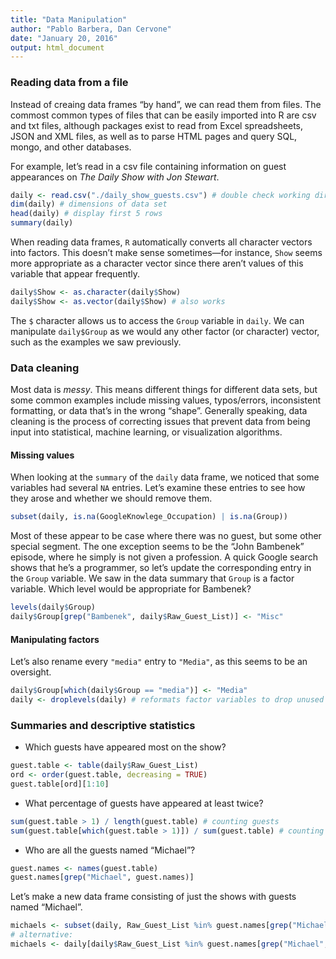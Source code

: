 ```yaml
---
title: "Data Manipulation"
author: "Pablo Barbera, Dan Cervone"
date: "January 20, 2016"
output: html_document
---
```


### Reading data from a file

Instead of creaing data frames "by hand", we can read them from files. The commost common types of files that can be easily imported into R are csv and txt files, although packages exist to read from Excel spreadsheets, JSON and XML files, as well as to parse HTML pages and query SQL, mongo, and other databases.

For example, let's read in a csv file containing information on guest appearances on *The Daily Show with Jon Stewart*.

```r
daily <- read.csv("./daily_show_guests.csv") # double check working directory
dim(daily) # dimensions of data set
head(daily) # display first 5 rows
summary(daily)
```

When reading data frames, `R` automatically converts all character vectors into factors. This doesn't make sense sometimes---for instance, `Show` seems more appropriate as a character vector since there aren't values of this variable that appear frequently.

```r
daily$Show <- as.character(daily$Show)
daily$Show <- as.vector(daily$Show) # also works
```

The `$` character allows us to access the `Group` variable in `daily`. We can manipulate `daily$Group` as we would any other factor (or character) vector, such as the examples we saw previously.

### Data cleaning

Most data is *messy*. This means different things for different data sets, but some common examples include missing values, typos/errors, inconsistent formatting, or data that's in the wrong "shape". Generally speaking, data cleaning is the process of correcting issues that prevent data from being input into statistical, machine learning, or visualization algorithms.

#### Missing values

When looking at the `summary` of the `daily` data frame, we noticed that some variables had several `NA` entries. Let's examine these entries to see how they arose and whether we should remove them.

```r
subset(daily, is.na(GoogleKnowlege_Occupation) | is.na(Group))
```

Most of these appear to be case where there was no guest, but some other special segment. The one exception seems to be the "John Bambenek" episode, where he simply is not given a profession. A quick Google search shows that he's a programmer, so let's update the corresponding entry in the `Group` variable. We saw in the data summary that `Group` is a factor variable. Which level would be appropriate for Bambenek?

```r
levels(daily$Group)
daily$Group[grep("Bambenek", daily$Raw_Guest_List)] <- "Misc"
```


#### Manipulating factors

Let's also rename every `"media"` entry to `"Media"`, as this seems to be an oversight.

```r
daily$Group[which(daily$Group == "media")] <- "Media"
daily <- droplevels(daily) # reformats factor variables to drop unused levels
```

### Summaries and descriptive statistics

- Which guests have appeared most on the show?

```r
guest.table <- table(daily$Raw_Guest_List)
ord <- order(guest.table, decreasing = TRUE)
guest.table[ord][1:10]
```

- What percentage of guests have appeared at least twice?

```r
sum(guest.table > 1) / length(guest.table) # counting guests
sum(guest.table[which(guest.table > 1)]) / sum(guest.table) # counting shows
```

- Who are all the guests named "Michael"?

```r
guest.names <- names(guest.table)
guest.names[grep("Michael", guest.names)]
```

Let's make a new data frame consisting of just the shows with guests named "Michael".

```r
michaels <- subset(daily, Raw_Guest_List %in% guest.names[grep("Michael", guest.names)])
# alternative:
michaels <- daily[daily$Raw_Guest_List %in% guest.names[grep("Michael", guest.names)], ]
```
